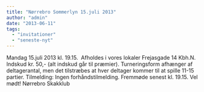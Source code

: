 ```yaml
---
title: "Nørrebro Sommerlyn 15.juli 2013"
author: "admin"
date: "2013-06-11"
tags: 
  - "invitationer"
  - "seneste-nyt"
---
```


Mandag 15.juli 2013 kl. 19.15.  Afholdes i vores lokaler Frejasgade 14 Kbh.N. Indskud kr. 50,- (alt indskud går til præmier). Turneringsform afhænger af deltagerantal, men det tilstræbes at hver deltager kommer til at spille 11-15 partier. Tilmelding: Ingen forhåndstilmelding. Fremmøde senest kl. 19.15. Vel mødt! Nørrebro Skakklub
